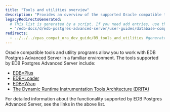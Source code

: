```yaml
---
title: "Tools and utilities overview"
description: "Provides an overview of the supported Oracle compatible tools and utility programs"
legacyRedirectsGenerated:
  # This list is generated by a script. If you need add entries, use the `legacyRedirects` key.
  - "/edb-docs/d/edb-postgres-advanced-server/user-guides/database-compatibility-for-oracle-developers-guide/9.6/Database_Compatibility_for_Oracle_Developers_Guide_v9.6.1.099.html"
redirects:
  - ../../../epas_compat_ora_dev_guide/09_tools_and_utilities #generated for docs/epas/reorg-role-use-case-mode
---
```


<div id="tools_and_utilities" class="registered_link"></div>

Oracle compatible tools and utility programs allow you to work with EDB Postgres Advanced Server in a familiar environment. The tools supported by EDB Postgres Advanced Server include:

-   [EDB\*Plus](https://www.enterprisedb.com/docs/edb_plus/latest/)
-   [EDB*Loader](/epas/latest/database_administration/02_edb_loader/)
-   [EDB*Wrap](/epas/latest/epas_security_guide/03_edb_wrap/)
-   [The Dynamic Runtime Instrumentation Tools Architecture (DRITA)](/epas/latest/managing_performance/04_dynamic_runtime_instrumentation_tools_architecture_DRITA/)

For detailed information about the functionality supported by EDB Postgres Advanced Server, see the links in the above list.

